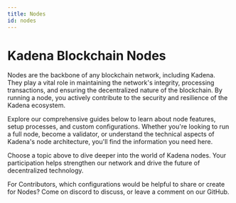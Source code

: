 ```yaml
---
title: Nodes
id: nodes
---
```



<head>
  <title>Kadena Blockchain Nodes: Overview and Guides</title>
  <meta name="description" content="Explore the crucial role of nodes in the Kadena blockchain network. Access guides for node setup, features, 
  and custom configurations to support the decentralized ecosystem." />
</head>

# Kadena Blockchain Nodes

Nodes are the backbone of any blockchain network, including Kadena. They play a vital role in maintaining the network's integrity, processing 
transactions, and ensuring the decentralized nature of the blockchain. By running a node, you actively contribute to the security and resilience of the Kadena ecosystem.

Explore our comprehensive guides below to learn about node features, setup processes, and custom configurations. Whether you're looking to run 
a full node, become a validator, or understand the technical aspects of Kadena's node architecture, you'll find the information you need here.

<CustomDocCardList />

Choose a topic above to dive deeper into the world of Kadena nodes. Your participation helps strengthen our network and drive the future of decentralized technology.

For Contributors, which configurations would be helpful to share or create for Nodes?  Come on discord to discuss, or leave a comment on our GitHub.